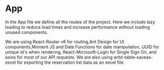 <!-- Button.stories.mdx -->



<Meta title="App" component={App} />

# App

<Story name="App">
  <p>
    In the App file we define all the routes of the project. Here we include
    lazy loading to reduce load times and increase performance without loading
    unused components.
  </p>
  <p>
    We are using React-Router v6 for routing,Ant Design for UI components,Moment
    JS and Date Functions for date manipulation, UUID for unique id's when
    rendering, React-Microsoft-Login for Single Sign On, and axios for most of
    our API requests. We are also using antd-table-saveas-excel for exporting
    the reservation list data as an excel file.
  </p>
</Story>
